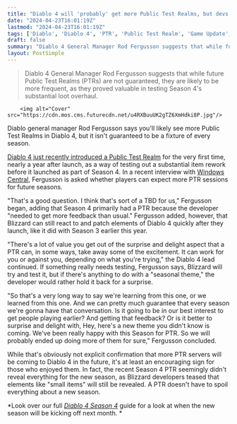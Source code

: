 ```yaml
---
title: "Diablo 4 will 'probably' get more Public Test Realms, but devs remain torn as they 'take away some of the excitement' of new seasons"
date: "2024-04-23T16:01:19Z"
lastmod: "2024-04-23T16:01:19Z"
tags: ['Diablo', 'Diablo 4', 'PTR', 'Public Test Realm', 'Game Update', 'Season 4']
draft: false
summary: "Diablo 4 General Manager Rod Fergusson suggests that while future Public Test Realms (PTRs) are not guaranteed, they are likely to be more frequent, as they proved valuable in testing Season 4's substantial loot overhaul."
layout: PostSimple
---
```

> Diablo 4 General Manager Rod Fergusson suggests that while future Public Test Realms (PTRs) are not guaranteed, they are likely to be more frequent, as they proved valuable in testing Season 4's substantial loot overhaul.


        <img alt="Cover" src="https://cdn.mos.cms.futurecdn.net/u4RXBuuUK2gTZ6XmHdki8P.jpg"/>
        
Diablo general manager Rod Fergusson says you'll likely see more Public Test Realms in Diablo 4, but it isn't guaranteed to be a fixture of every season.

[Diablo 4 just recently introduced a Public Test Realm](https://www.gamesradar.com/diablo-4s-season-4-loot-overhaul-is-so-big-that-it-warrants-a-new-test-server-9-months-after-launch/) for the very first time, nearly a year after launch, as a way of testing out a substantial item rework before it launched as part of Season 4. In a recent interview with [Windows Central](https://www.windowscentral.com/gaming/rod-fergusson-on-the-highs-and-lows-of-working-on-diablo-4-plans-for-the-future-of-ptr-improving-microtransactions-and-unicorns), Fergusson is asked whether players can expect more PTR sessions for future seasons. 

"That's a good question. I think that's sort of a TBD for us," Fergusson began, adding that Season 4 primarily had a PTR because the developer "needed to get more feedback than usual." Fergusson added, however, that Blizzard can still react to and patch elements of Diablo 4 quickly after they launch, like it did with Season 3 earlier this year.

"There's a lot of value you get out of the surprise and delight aspect that a PTR can, in some ways, take away some of the excitement. It can work for you or against you, depending on what you're trying," the Diablo 4 lead continued. If something really needs testing, Fergusson says, Blizzard will try and test it, but if there's anything to do with a "seasonal theme," the developer would rather hold it back for a surprise.

"So that's a very long way to say we're learning from this one, or we learned from this one. And we can pretty much guarantee that every season we're gonna have that conversation. Is it going to be in our best interest to get people playing earlier? And getting that feedback? Or is it better to surprise and delight with, Hey, here's a new theme you didn't know is coming. We've been really happy with this Season for PTR. So we will probably ended up doing more of them for sure," Fergusson concluded.

While that's obviously not explicit confirmation that more PTR servers will be coming to Diablo 4 in the future, it's at least an encouraging sign for those who enjoyed them. In fact, the recent Season 4 PTR seemingly didn't reveal everything for the new season, as Blizzard developers teased that elements like "small items" will still be revealed. A PTR doesn't have to spoil everything about a new season.

*Look over our full *[<em>Diablo 4 Season 4</em>](https://www.gamesradar.com/diablo-4-season-4/)* guide for a look at when the new season will be kicking off next month. *
        